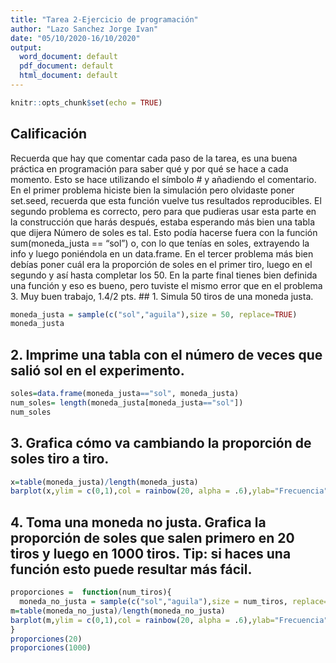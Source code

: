 ```yaml
---
title: "Tarea 2-Ejercicio de programación"
author: "Lazo Sanchez Jorge Ivan"
date: "05/10/2020-16/10/2020"
output:
  word_document: default
  pdf_document: default
  html_document: default
---
```


```r
knitr::opts_chunk$set(echo = TRUE)
```
## Calificación 
Recuerda que hay que comentar cada paso de la tarea, es una buena práctica en programación para saber qué y por qué se hace a cada momento. Esto se hace utilizando el símbolo # y añadiendo el comentario. En el primer problema hiciste bien la simulación pero olvidaste poner set.seed, recuerda que esta función vuelve tus resultados reproducibles. El segundo problema es correcto, pero para que pudieras usar esta parte en la construcción que harás después, estaba esperando más bien una tabla que dijera Número de soles es tal. Esto podía hacerse fuera con la función sum(moneda_justa == "sol") o, con lo que tenías en soles, extrayendo la info y luego poniéndola en un data.frame. En el tercer problema más bien debías poner cuál era la proporción de soles en el primer tiro, luego en el segundo y así hasta completar los 50. En la parte final tienes bien definida una función y eso es bueno, pero tuviste el mismo error que en el problema 3. Muy buen trabajo, 1.4/2 pts. 
## 1. Simula 50 tiros de una moneda justa. 
```r
moneda_justa = sample(c("sol","aguila"),size = 50, replace=TRUE)
moneda_justa
```

## 2. Imprime una tabla con el número de veces que salió sol en el experimento.
```r
soles=data.frame(moneda_justa=="sol", moneda_justa)
num_soles= length(moneda_justa[moneda_justa=="sol"])
num_soles
```

## 3. Grafica cómo va cambiando la proporción de soles tiro a tiro.
```r
x=table(moneda_justa)/length(moneda_justa)
barplot(x,ylim = c(0,1),col = rainbow(20, alpha = .6),ylab="Frecuencia",legend.text = x)
```

## 4. Toma una moneda no justa. Grafica la proporción de soles que salen primero en 20 tiros y luego en 1000 tiros. Tip: si haces una función esto puede resultar más fácil.
```r
proporciones =  function(num_tiros){
  moneda_no_justa = sample(c("sol","aguila"),size = num_tiros, replace=TRUE,prob = c(.2,.8))
m=table(moneda_no_justa)/length(moneda_no_justa)
barplot(m,ylim = c(0,1),col = rainbow(20, alpha = .6),ylab="Frecuencia",legend.text = m, main = "Proporción entre tiros" )
}
proporciones(20)
proporciones(1000)
```


